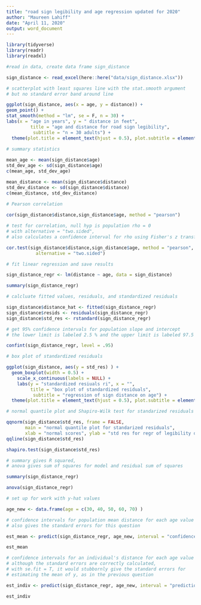 ```yaml
---
title: "road sign legibility and age regression updated for 2020"
author: "Maureen Lahiff"
date: "April 11, 2020"
output: word_document
---
```

```r
library(tidyverse)
library(readr)
library(readxl)

#read in data, create data frame sign_distance

sign_distance <- read_excel(here::here("data/sign_distance.xlsx"))
```

```r
# scatterplot with least squares line with the stat.smooth argument
# but no standard error band around line

ggplot(sign_distance, aes(x = age, y = distance)) +
geom_point() +
stat_smooth(method = "lm", se = F, n = 30) +
labs(x = "age in years", y = " distance in feet",      
         title = "age and distance for road sign legibility", 
          subtitle = "n = 30 adults") +
  theme(plot.title = element_text(hjust = 0.5), plot.subtitle = element_text(hjust = 0.5))
```

```r
# summary statistics
  
mean_age <- mean(sign_distance$age)
std_dev_age <- sd(sign_distance$age)  
c(mean_age, std_dev_age)

mean_distance <- mean(sign_distance$distance)
std_dev_distance <- sd(sign_distance$distance)  
c(mean_distance, std_dev_distance)
```

```r
# Pearson correlation
  
cor(sign_distance$distance,sign_distance$age, method = "pearson")

# test for correlation, null hyp is population rho = 0
# with alternative = "two.sided", 
# also calculates a confidence interval for rho using Fisher's z transformation

cor.test(sign_distance$distance,sign_distance$age, method = "pearson", 
           alternative = "two.sided")
```

```r
# fit linear regression and save results

sign_distance_regr <- lm(distance ~ age, data = sign_distance)

summary(sign_distance_regr)
```

```r
# calcluate fitted values, residuals, and standardized residuals

sign_distance$distance_hat <- fitted(sign_distance_regr)
sign_distance$resids <- residuals(sign_distance_regr)
sign_distance$std_res <- rstandard(sign_distance_regr)

# get 95% confidence intervals for population slope and intercept
# the lower limit is labeled 2.5 % and the upper limit is labeled 97.5 %

confint(sign_distance_regr, level = .95)
```

```r
# box plot of standardized residuals

ggplot(sign_distance, aes(y = std_res) ) +
  geom_boxplot(width = 0.5) +
    scale_x_continuous(labels = NULL) +
    labs(y = "standardized resiuals ri", x = "",      
         title = "box plot of standardized residuals", 
          subtitle = "regression of sign distance on age") +
  theme(plot.title = element_text(hjust = 0.5), plot.subtitle = element_text(hjust = 0.5))
```

```r
# normal quantile plot and Shapiro-Wilk test for standarized residuals

qqnorm(sign_distance$std_res, frame = FALSE,
       main = "normal quantile plot for standarized residuals",
       xlab = "normal scores", ylab = "std res for regr of legibility distance on age")
qqline(sign_distance$std_res)

shapiro.test(sign_distance$std_res)
```

```r
# summary gives R squared, 
# anova gives sum of squares for model and residual sum of squares

summary(sign_distance_regr)

anova(sign_distance_regr)
```

```r
# set up for work with y-hat values

age_new <- data.frame(age = c(30, 40, 50, 60, 70) )
```

```r
# confidence intervals for population mean distance for each age value 
# also gives the standard errors for this question

est_mean <- predict(sign_distance_regr, age_new, interval = "confidence", level = .95, se.fit = T)

est_mean
```

```r
# confidence intervals for an individual's distance for each age value 
# although the standard errors are correctly calculated,
# with se.fit = T, it would stubbornly give the standard errors for 
# estimating the mean of y, as in the previous question

est_indiv <- predict(sign_distance_regr, age_new, interval = "prediction", level = .95)

est_indiv
```
